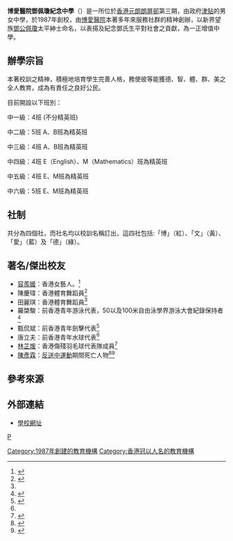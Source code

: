 {{Multiple issues|
{{expand|time=2018-05-12T13:25:58+00:00}}
{{refimprove|time=2018-05-12T13:17:25+00:00}} 
}}
{{Infobox_School 
| name =博愛醫院鄧佩瓊紀念中學
| image=[[File:Pok_Oi_Hospital_Tang_Pui_King_Memorial_College_(clear_view).jpg|280px]]
| motto = 「博學於文，愛人以德」
| established = 1987年
| type = 資助文法中學（男女校）
| religion = 無
| affiliation = [[博愛醫院|博愛醫院]]
| district = 元朗
| grades = 中一至中六
| principal = 陳京達先生<ref>{{cite web |url=http://tpk.edu.hk/basepage/struct/admin_struct09c.pdf |title=存档副本 |accessdate=2010-03-26 |deadurl=yes |archiveurl=https://web.archive.org/web/20110409095538/http://tpk.edu.hk/basepage/struct/admin_struct09c.pdf |archivedate=2011-04-09 }}</ref>
| vice_principal = 吳明祥先生、簡燕群女士、區永聯先生
| director of students affairs = 譚仲偉先生
| house = 博、文、愛、德
| location = {{HK}}[[新界|新界]][[元朗|元朗]][[朗屏邨|朗屏邨]]第三期
| website = http://tpk.edu.hk/
}}
'''博愛醫院鄧佩瓊紀念中學'''（{{lang-en|Pok Oi Hospital Tang Pui King Memorial College}}）是一所位於[[香港|香港]][[元朗|元朗]][[朗屏邨|朗屏邨]]第三期，由政府[[津貼|津貼]]的男女中學，於1987年創校，由[[博愛醫院|博愛醫院]]本著多年來服務社群的精神創辦，以新界望族[[鄧佩瓊|鄧公佩瓊]]太平紳士命名，以表揚及紀念鄧氏生平對社會之貢獻，為一正增值中學。

==辦學宗旨==
本著校訓之精神，積極地培育學生完善人格，務使彼等能獲德、智、體、群、美之全人教育，成為有責任之良好公民。

目前開設以下班別：

中一級：4班 (不分精英班)

中二級：5班 A、B班為精英班

中三級：4班 A、B班為精英班

中四級：4班 E（English）、M（Mathematics）班為精英班

中五級：4班 E、M班為精英班

中六級：5班 E、M班為精英班

==社制==
共分為四個社，而社名均以校訓名稱訂出，這四社包括:「博」（紅）、「文」（黃）、「愛」（藍）及「德」（綠）。

== 著名/傑出校友 ==
*[[容羨媛|容羨媛]]：香港女藝人。<ref name="博愛醫院鄧佩瓊紀念中學校務簡報（2002-2003）（十七）升讀大學及大專院校概況（A）課位課程">{{Cite web |url=http://www2.hkedcity.net/sch_files/a/tpk/tpk-web/public_html/smi/SMI.pdf |title=博愛醫院鄧佩瓊紀念中學校務簡報（2002-2003）〉「（十七）升讀大學及大專院校概況（A）課位課程 |publisher=博愛醫院鄧佩瓊紀念中學 |page=9 |access-date=2017-10-21 |archive-url=https://web.archive.org/web/20130415152553/http://www2.hkedcity.net/sch_files/a/tpk/tpk-web/public_html/smi/SMI.pdf |archive-date=2013-04-15 |dead-url=yes }}</ref>
*陳慶瑋：香港體育舞蹈員<ref name="獎牌學生舞出美麗人生">{{cite news | title=獎牌學生舞出美麗人生 | url=https://orientaldaily.on.cc/cnt/sport/20091218/00286_004.html | page= | publisher=東方日報 | date=2009-12-18 | accessdate=2021-07-15 | quote= | archive-date=2021-07-15 | archive-url=https://web.archive.org/web/20210715131509/https://orientaldaily.on.cc/cnt/sport/20091218/00286_004.html | dead-url=no }}</ref>
*田麗琪：香港體育舞蹈員<ref name="獎牌學生舞出美麗人生" />
*羅棨駿：前香港青年游泳代表，50以及100米自由泳學界游泳大會紀錄保持者<ref name="博愛醫院鄧佩瓊紀念中學校務報告（2007-2008）">{{cite web |url=https://wenku.baidu.com/view/b7d159d7360cba1aa811daa7.html |title=博愛醫院鄧佩瓊紀念中學校務報告（2007-2008） |date=2008 |website= |publisher=博愛醫院鄧佩瓊紀念中學 |access-date=2021-07-15 |quote= |archive-date=2021-07-15 |archive-url=https://web.archive.org/web/20210715131510/https://wenku.baidu.com/view/b7d159d7360cba1aa811daa7.html |dead-url=no }}</ref>
*甄侃斌：前香港青年劍擊代表<ref>{{cite web |url=http://tpk.edu.hk/CustomPage/39/TPK_leaflet_1718.pdf |title=學校簡章 |date=2017 |website= |publisher=博愛醫院鄧佩瓊紀念中學 |access-date=2021-07-15 |quote= |archive-date=2020-02-06 |archive-url=https://web.archive.org/web/20200206015615/http://tpk.edu.hk/CustomPage/39/TPK_leaflet_1718.pdf |dead-url=no }}</ref>
*唐立夫：前香港青年水球代表<ref name="博愛醫院鄧佩瓊紀念中學校務報告（2007-2008）" />
*[[林芷煖|林芷煖]]：香港傷殘羽毛球代表隊成員<ref>{{cite web |url=https://docsplayer.com/21995578-Schoolreport0708.html |title=校務報告（2007-2008） |date=2008 |website= |publisher=博愛醫院鄧佩瓊紀念中學 |access-date=2021-06-23 |quote= |archive-url=https://web.archive.org/web/20210623103304/https://docsplayer.com/21995578-Schoolreport0708.html |archive-date=2021-06-23 |url-status=no }}</ref>
*[[陳彥霖|陳彥霖]]：[[反送中運動|反送中運動]]期間死亡人物<ref>{{cite news |title=五陪審員一致裁定陳彥霖死因存疑　未能確定彥霖學校門前登的士往日出康城 |url=https://www.thestandnews.com/politics/五陪審員一致裁定陳彥霖死因存疑-未能確定彥霖學校門前登的士往日出康城/ |accessdate=2020-11-19 |agency=立場新聞 |archive-date=2020-09-11 |archive-url=https://web.archive.org/web/20200911123706/https://www.thestandnews.com/politics/%E4%BA%94%E9%99%AA%E5%AF%A9%E5%93%A1%E4%B8%80%E8%87%B4%E8%A3%81%E5%AE%9A%E9%99%B3%E5%BD%A5%E9%9C%96%E6%AD%BB%E5%9B%A0%E5%AD%98%E7%96%91-%E6%9C%AA%E8%83%BD%E7%A2%BA%E5%AE%9A%E5%BD%A5%E9%9C%96%E5%AD%B8%E6%A0%A1%E9%96%80%E5%89%8D%E7%99%BB%E7%9A%84%E5%A3%AB%E5%BE%80%E6%97%A5%E5%87%BA%E5%BA%B7%E5%9F%8E/ |dead-url=no }}</ref><ref>{{Cite web|title=【陳彥霖死因研訊】陳母供稱女兒曾住女童院並企圖自殺　去年 8 月起性情大變|url=https://www.thestandnews.com/politics/%E9%99%B3%E5%BD%A5%E9%9C%96%E6%AD%BB%E5%9B%A0%E7%A0%94%E8%A8%8A-%E9%99%B3%E6%AF%8D%E4%BE%9B%E7%A8%B1%E5%A5%B3%E5%85%92%E6%9B%BE%E4%BD%8F%E5%A5%B3%E7%AB%A5%E9%99%A2%E4%B8%A6%E4%BC%81%E5%9C%96%E8%87%AA%E6%AE%BA-%E5%8E%BB%E5%B9%B4-8-%E6%9C%88%E8%B5%B7%E6%80%A7%E6%83%85%E5%A4%A7%E8%AE%8A/|publisher=立場新聞|access-date=2021-05-14|archive-date=2020-08-25|archive-url=https://web.archive.org/web/20200825063636/https://www.thestandnews.com/politics/%E9%99%B3%E5%BD%A5%E9%9C%96%E6%AD%BB%E5%9B%A0%E7%A0%94%E8%A8%8A-%E9%99%B3%E6%AF%8D%E4%BE%9B%E7%A8%B1%E5%A5%B3%E5%85%92%E6%9B%BE%E4%BD%8F%E5%A5%B3%E7%AB%A5%E9%99%A2%E4%B8%A6%E4%BC%81%E5%9C%96%E8%87%AA%E6%AE%BA-%E5%8E%BB%E5%B9%B4-8-%E6%9C%88%E8%B5%B7%E6%80%A7%E6%83%85%E5%A4%A7%E8%AE%8A/|dead-url=no}}</ref>

==參考來源==
{{reflist}}

== 外部連結 ==
* [http://tpk.edu.hk/ 學校網址]{{Wayback|url=http://tpk.edu.hk/ |date=20120718084917 }}

[[category:元朗區中學|P]]
[[Category:1987年創建的教育機構|Category:1987年創建的教育機構]]
[[Category:香港冠以人名的教育機構|Category:香港冠以人名的教育機構]]